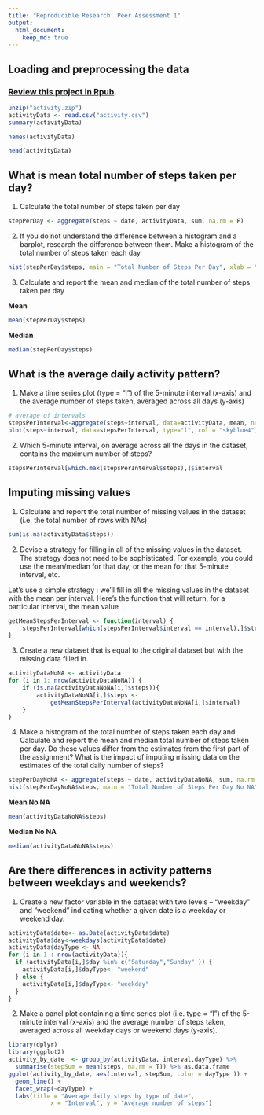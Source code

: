 ```yaml
---
title: "Reproducible Research: Peer Assessment 1"
output: 
  html_document:
    keep_md: true
---
```


## Loading and preprocessing the data
### [Review this project in Rpub](https://rpubs.com/yeasinopu/Reproducible_Research_Project_1).
```r
unzip("activity.zip")
activityData <- read.csv("activity.csv")
summary(activityData)
```
```r
names(activityData)
```
```r
head(activityData)
```

## What is mean total number of steps taken per day?
1. Calculate the total number of steps taken per day
```r
stepPerDay <- aggregate(steps ~ date, activityData, sum, na.rm = F)
```

2. If you do not understand the difference between a histogram and a barplot, research the difference between them. Make a histogram of the total number of steps taken each day
```r
hist(stepPerDay$steps, main = "Total Number of Steps Per Day", xlab = "Total steps taken per day", col = "skyblue4")
```

3. Calculate and report the mean and median of the total number of steps taken per day  

**Mean**
```r
mean(stepPerDay$steps)
```
**Median**
```r
median(stepPerDay$steps)
```


## What is the average daily activity pattern?
1. Make a time series plot (type = "l") of the 5-minute interval (x-axis) and the average number of steps taken, averaged across all days (y-axis)  

```r
# average of intervals
stepsPerInterval<-aggregate(steps~interval, data=activityData, mean, na.rm=TRUE)
plot(steps~interval, data=stepsPerInterval, type="l", col = "skyblue4")
```

2. Which 5-minute interval, on average across all the days in the dataset, contains the maximum number of steps?

```r
stepsPerInterval[which.max(stepsPerInterval$steps),]$interval
```

## Imputing missing values

1. Calculate and report the total number of missing values in the dataset (i.e. the total number of rows with NAs)

```r
sum(is.na(activityData$steps))
```

2. Devise a strategy for filling in all of the missing values in the dataset. The strategy does not need to be sophisticated. For example, you could use the mean/median for that day, or the mean for that 5-minute interval, etc.

Let’s use a simple strategy : we’ll fill in all the missing values in the dataset with the mean per interval. Here’s the function that will return, for a particular interval, the mean value

```r
getMeanStepsPerInterval <- function(interval) {
    stepsPerInterval[which(stepsPerInterval$interval == interval),]$steps
}
```

3. Create a new dataset that is equal to the original dataset but with the missing data filled in.

```r
activityDataNoNA <- activityData
for (i in 1: nrow(activityDataNoNA)) {
    if (is.na(activityDataNoNA[i,]$steps)){
        activityDataNoNA[i,]$steps <-
            getMeanStepsPerInterval(activityDataNoNA[i,]$interval)
    }
}
```

4. Make a histogram of the total number of steps taken each day and Calculate and report the mean and median total number of steps taken per day. Do these values differ from the estimates from the first part of the assignment? What is the impact of imputing missing data on the estimates of the total daily number of steps?

```r
stepPerDayNoNA <- aggregate(steps ~ date, activityDataNoNA, sum, na.rm = T)
hist(stepPerDayNoNA$steps, main = "Total Number of Steps Per Day No NA", xlab = "Total steps taken per day", col = "Red")
```

**Mean No NA**
```r
mean(activityDataNoNA$steps)
```
**Median No NA**
```r
median(activityDataNoNA$steps)
```


## Are there differences in activity patterns between weekdays and weekends?
1. Create a new factor variable in the dataset with two levels – “weekday” and “weekend” indicating whether a given date is a weekday or weekend day.
```r
activityData$date<- as.Date(activityData$date)
activityData$day<-weekdays(activityData$date)
activityData$dayType <- NA
for (i in 1 : nrow(activityData)){  
  if (activityData[i,]$day %in% c("Saturday","Sunday" )) {
    activityData[i,]$dayType<- "weekend"
  } else {
    activityData[i,]$dayType<- "weekday"
  }
}
```

2. Make a panel plot containing a time series plot (i.e. type = "l") of the 5-minute interval (x-axis) and the average number of steps taken, averaged across all weekday days or weekend days (y-axis).

```r
library(dplyr)
library(ggplot2)
activity_by_date  <- group_by(activityData, interval,dayType) %>%
  summarise(stepSum = mean(steps, na.rm = T)) %>% as.data.frame
ggplot(activity_by_date, aes(interval, stepSum, color = dayType )) +
  geom_line() +
  facet_wrap(~dayType) +
  labs(title = "Average daily steps by type of date", 
            x = "Interval", y = "Average number of steps")
```

